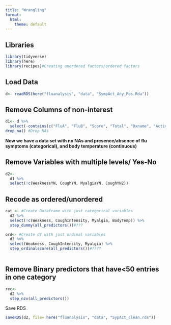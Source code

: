 ```yaml
---
title: "Wrangling"
format:
  html:
    theme: default
---
```


## Libraries

```r
library(tidyverse)
library(here)
library(recipes)#Creating unordered factors/ordered factors
```

## Load Data

```r
d<- readRDS(here("fluanalysis", "data", "SympAct_Any_Pos.Rda"))
```

## Remove Columns of non-interest

```r
d1<- d %>%
  select(-contains(c("FluA", "FluB", "Score", "Total", "Dxname", "Activity", "Unique.Visit"))) %>% #Removes Columns of non-interest 
drop_na() #Drop NAs
```

**Now we have a data set with no NAs and presence/absence of flu symptoms (categorical), and body temperature (continuous)**

## Remove Variables with multiple levels/ Yes-No

```r
d2<- 
  d1 %>%
  select(!c(WeaknessYN, CoughYN, MyalgiaYN, CoughYN2))
```

## Recode as ordered/unordered

```r
cat <- #Create Dataframe with just categorical variables
  d2 %>% 
  select(!c(Weakness, CoughIntensity, Myalgia, BodyTemp)) %>%
  step_dummy(all_predictors())#???

ord<- #Create df with just ordinal variables
  d2 %>%
  select(Weakness, CoughIntensity, Myalgia) %>%
  step_ordinalscore(all_predictors())#????
    

```

## Remove Binary predictors that have\<50 entries in one category

```r
rec<- 
  d2 %>%
  step_nzv(all_predictors())
```

Save RDS

```r
saveRDS(d2, file= here("fluanalysis", "data", "SypAct_clean.rds"))
```
